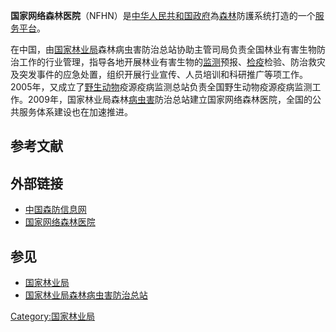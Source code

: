 {{Expand|time=2010-10-14}}
{{unreferenced|time=2009-06-13T07:48:34+00:00}}

'''国家网络森林医院'''（NFHN）是[[中华人民共和国政府|中华人民共和国政府]]為[[森林|森林]]防護系统打造的一个[[服务平台|服务平台]]。

在中国，由[[国家林业局|国家林业局]]森林病虫害防治总站协助主管司局负责全国林业有害生物防治工作的行业管理，指导各地开展林业有害生物的[[监测|监测]]预报、[[检疫|检疫]]检验、防治救灾及突发事件的应急处置，组织开展行业宣传、人员培训和科研推广等项工作。2005年，又成立了[[野生动物|野生动物]]疫源疫病监测总站负责全国野生动物疫源疫病监测工作。2009年，国家林业局森林[[病虫害|病虫害]]防治总站建立国家网络森林医院，全国的公共服务体系建设也在加速推进。

==参考文献==
{{Reflist}}

==外部链接==
*[http://www.forestpest.org 中国森防信息网]{{Wayback|url=http://www.forestpest.org/ |date=20090615075514 }}
*[http://www.slyy.org/ 国家网络森林医院]{{Wayback|url=http://www.slyy.org/ |date=20170521134356 }}

== 参见 ==
*[https://web.archive.org/web/20071107122055/http://www.forestry.gov.cn/ 国家林业局]
*[https://web.archive.org/web/20100410143516/http://www.forestpest.org/sfzz/sfzz/index.jsp 国家林业局森林病虫害防治总站]

[[Category:国家林业局|Category:国家林业局]]